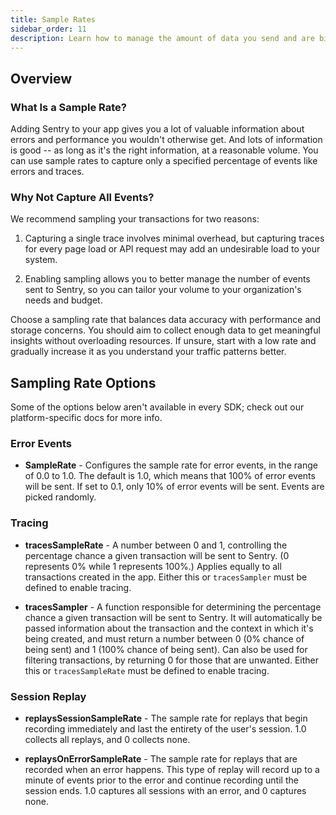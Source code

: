 ```yaml
---
title: Sample Rates
sidebar_order: 11
description: Learn how to manage the amount of data you send and are billed for in Sentry by adjusting the sample rates of various Sentry products including Traces and Session Replays.
---
```


## Overview

### What Is a Sample Rate?

Adding Sentry to your app gives you a lot of valuable information about errors and performance you wouldn't otherwise get. And lots of information is good -- as long as it's the right information, at a reasonable volume. You can use sample rates to capture only a specified percentage of events like errors and traces.


### Why Not Capture All Events?

We recommend sampling your transactions for two reasons:

1. Capturing a single trace involves minimal overhead, but capturing traces for every page load or API request may add an undesirable load to your system.

1. Enabling sampling allows you to better manage the number of events sent to Sentry, so you can tailor your volume to your organization's needs and budget.

Choose a sampling rate that balances data accuracy with performance and storage concerns. You should aim to collect enough data to get meaningful insights without overloading resources. If unsure, start with a low rate and gradually increase it as you understand your traffic patterns better.

## Sampling Rate Options

<Note>
Some of the options below aren't available in every SDK; check out our platform-specific docs for more info.
</Note>

### Error Events

- **SampleRate** - Configures the sample rate for error events, in the range of 0.0 to 1.0. The default is 1.0, which means that 100% of error events will be sent. If set to 0.1, only 10% of error events will be sent. Events are picked randomly.

### Tracing

- **tracesSampleRate** - A number between 0 and 1, controlling the percentage chance a given transaction will be sent to Sentry. (0 represents 0% while 1 represents 100%.) Applies equally to all transactions created in the app. Either this or `tracesSampler` must be defined to enable tracing.

- **tracesSampler** - A function responsible for determining the percentage chance a given transaction will be sent to Sentry. It will automatically be passed information about the transaction and the context in which it's being created, and must return a number between 0 (0% chance of being sent) and 1 (100% chance of being sent). Can also be used for filtering transactions, by returning 0 for those that are unwanted. Either this or `tracesSampleRate` must be defined to enable tracing.

### Session Replay

- **replaysSessionSampleRate** - The sample rate for replays that begin recording immediately and last the entirety of the user's session. 1.0 collects all replays, and 0 collects none.

- **replaysOnErrorSampleRate** - The sample rate for replays that are recorded when an error happens. This type of replay will record up to a minute of events prior to the error and continue recording until the session ends. 1.0 captures all sessions with an error, and 0 captures none.
